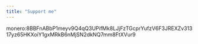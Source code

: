 ```yaml
---
title: "Support me"
---
```


<ProseLayout title={frontmatter.title}>
<div class="break-all">
monero:8BBFnABbP1meyv9Q4qQ3UPifMk8LJjFzTGcprYufzV6F3JREXZv31317yz65HKXoiY1gxMRkB6nMjSN2dkNQ7mm8FtXVur9
</div>
</ProseLayout>